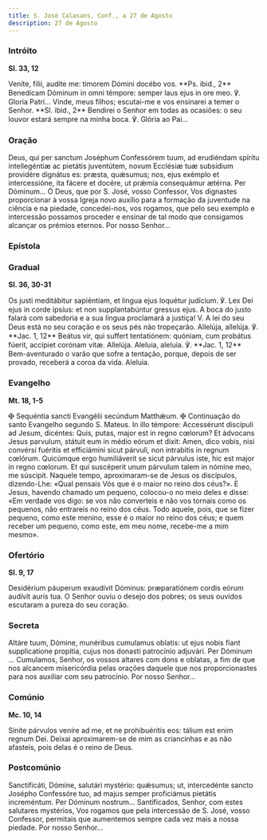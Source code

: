 ```yaml
---
title: S. José Calasans, Conf., a 27 de Agosto
description: 27 de Agosto
---
```


### Intróito

**Sl. 33, 12**

<div class="side-by-side not-content">
  <span>
    Veníte, fílii, audíte me: timorem Dómini docébo vos. **Ps. ibid., 2** Benedícam Dóminum in omni
    témpore: semper laus ejus in ore meo. ℣. Gloria Patri...
  </span>
  <span>
    Vinde, meus filhos; escutai-me e vos ensinarei a temer o Senhor. **Sl. ibid., 2** Bendirei o
    Senhor em todas as ocasiões: o seu louvor estará sempre na minha boca. ℣. Glória ao Pai...
  </span>
</div>

### Oração

<div class="side-by-side not-content">
  <span>
    Deus, qui per sanctum Joséphum Confessórem tuum, ad erudiéndam spíritu intellegéntiæ ac pietátis
    juventútem, novum Ecclésiæ tuæ subsídium providére dignátus es: præsta, quǽsumus; nos, ejus
    exémplo et intercessióne, ita fácere et docére, ut prǽmia consequámur ætérna. Per Dóminum...
  </span>
  <span>
    Ó Deus, que por S. José, vosso Confessor, Vos dignastes proporcionar à vossa Igreja novo auxílio
    para a formação da juventude na ciência e na piedade, concedei-nos, vos rogamos, que pelo seu
    exemplo e intercessão possamos proceder e ensinar de tal modo que consigamos alcançar os prémios
    eternos. Por nosso Senhor...
  </span>
</div>

### Epístola


<LinkCard
  href="/missal/comum/4martirnaopontifice1#epístola"
  title="Mártir não Pontífice - Missa In virtúte tua"
/>

### Gradual

**Sl. 36, 30-31**

<div class="side-by-side not-content">
  <span>
    Os justi meditábitur sapiéntiam, et lingua ejus loquétur judícium. ℣. Lex Dei ejus in corde
    ipsíus: et non supplantabúntur gressus ejus.
  </span>
  <span>
    A boca do justo falará com sabedoria e a sua língua proclamará a justiça! V. A lei do seu Deus
    está no seu coração e os seus pés não tropeçarão.
  </span>
  <span>
    Allelúja, allelúja. ℣. **Jac. 1, 12** Beátus vir, qui suffert tentatiónem: quóniam, cum probátus
    fúerit, accípiet corónam vitæ. Allelúja.
  </span>
  <span>
    Aleluia, aleluia. ℣. **Jac. 1, 12** Bem-aventurado o varão que sofre a tentação, porque, depois
    de ser provado, receberá a coroa da vida. Aleluia.
  </span>
</div>

### Evangelho

**Mt. 18, 1-5**

<div class="side-by-side not-content">
  <span>
    <span class="text-red-500">✠</span> Sequéntia sancti Evangélii secúndum Matthǽum.
  </span>
  <span>
    <span class="text-red-500">✠</span> Continuação do santo Evangelho segundo S. Mateus.
  </span>
  <span>
    In illo témpore: Accessérunt discípuli ad Jesum, dicéntes: Quis, putas, major est in regno
    cœlorum? Et ádvocans Jesus parvulum, státuit eum in médio eórum et dixit: Amen, dico vobis, nisi
    convérsi fuéritis et efficiámini sicut párvuli, non intrabitis in regnum cœlórum. Quicúmque ergo
    humiliáverit se sicut párvulus iste, hic est major in regno cœlorum. Et qui suscéperit unum
    párvulum talem in nómine meo, me súscipit.
  </span>
  <span>
    Naquele tempo, aproximaram-se de Jesus os discípulos, dizendo-Lhe: «Qual pensais Vós que é o
    maior no reino dos céus?». E Jesus, havendo chamado um pequeno, colocou-o no meio deles e disse:
    «Em verdade vos digo: se vos não converteis e não vos tornais como os pequenos, não entrareis no
    reino dos céus. Todo aquele, pois, que se fizer pequeno, como este menino, esse é o maior no
    reino dos céus; e quem receber um pequeno, como este, em meu nome, recebe-me a mim mesmo».
  </span>
</div>

### Ofertório

**Sl. 9, 17**

<div class="side-by-side not-content">
  <span>Desidérium páuperum exaudívit Dóminus: præparatiónem cordis eórum audívit auris tua.</span>
  <span>
    O Senhor ouviu o desejo dos pobres; os seus ouvidos escutaram a pureza do seu coração.
  </span>
</div>

### Secreta

<div class="side-by-side not-content">
  <span>
    Altáre tuum, Dómine, munéribus cumulamus oblatis: ut ejus nobis fiant supplicatione propitia,
    cujus nos donasti patrocínio adjuvári. Per Dóminum ...
  </span>
  <span>
    Cumulamos, Senhor, os vossos altares com dons e oblatas, a fim de que nos alcancem misericórdia
    pelas orações daquele que nos proporcionastes para nos auxiliar com seu patrocínio. Por nosso
    Senhor...
  </span>
</div>

### Comúnio

**Mc. 10, 14**

<div class="side-by-side not-content">
  <span>Sínite párvulos veníre ad me, et ne prohibuéritis eos: tálium est enim regnum Dei.</span>
  <span>
    Deixai aproximarem-se de mim as criancinhas e as não afasteis, pois delas é o reino de Deus.
  </span>
</div>

### Postcomúnio

<div class="side-by-side not-content">
  <span>
    Sanctificáti, Dómine, salutári mystério: quǽsumus; ut, intercedénte sancto Josépho Confessóre
    tuo, ad majus semper proficiámus pietátis increméntum. Per Dóminum nostrum...
  </span>
  <span>
    Santificados, Senhor, com estes salutares mystérios, Vos rogamos que pela intercessão de S.
    José, vosso Confessor, permitais que aumentemos sempre cada vez mais a nossa piedade. Por nosso
    Senhor...
  </span>
</div>
